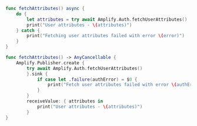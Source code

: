<BlockSwitcher>

<Block name="Async/Await (iOS 13+)">

```swift
func fetchAttributes() async {
    do {
        let attributes = try await Amplify.Auth.fetchUserAttributes()
        print("User attributes - \(attributes)")
    } catch {
        print("Fetching user attributes failed with error \(error)")
    }
}
```

</Block>

<Block name="Combine (iOS 13+)">

```swift
func fetchAttributes() -> AnyCancellable {
    Amplify.Publisher.create {
        try await Amplify.Auth.fetchUserAttributes()
        }.sink {
            if case let .failure(authError) = $0 {
                print("Fetch user attributes failed with error \(authError)")
            }
        }
        receiveValue: { attributes in
            print("User attributes - \(attributes)")
        }
}
```

</Block>

</BlockSwitcher>
